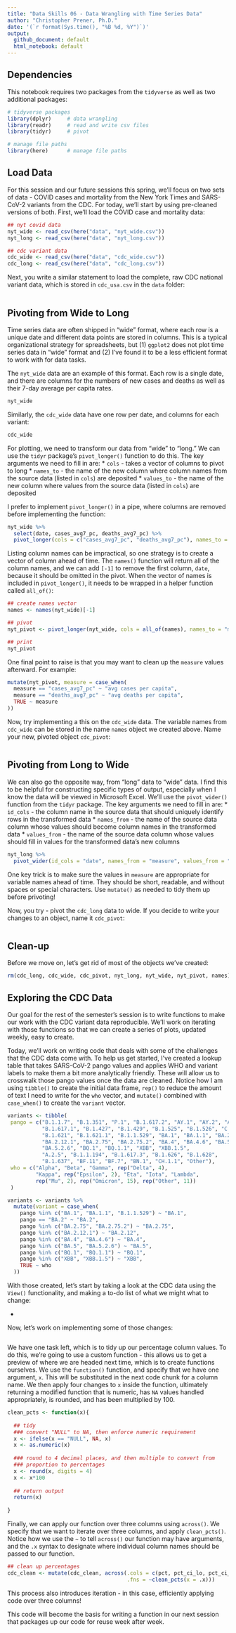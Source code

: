 ```yaml
---
title: "Data Skills 06 - Data Wrangling with Time Series Data"
author: "Christopher Prener, Ph.D."
date: '(`r format(Sys.time(), "%B %d, %Y")`)'
output:
  github_document: default
  html_notebook: default
---
```


## Dependencies
This notebook requires two packages from the `tidyverse` as well as two additional packages:

```r
# tidyverse packages
library(dplyr)     # data wrangling
library(readr)     # read and write csv files
library(tidyr)     # pivot

# manage file paths
library(here)      # manage file paths
```

## Load Data
For this session and our future sessions this spring, we'll focus on two sets of data - COVID cases and mortality from the New York Times and SARS-CoV-2 variants from the CDC. For today, we'll start by using pre-cleaned versions of both. First, we'll load the COVID case and mortality data:

```r
## nyt covid data
nyt_wide <- read_csv(here("data", "nyt_wide.csv"))
nyt_long <- read_csv(here("data", "nyt_long.csv"))

## cdc variant data
cdc_wide <- read_csv(here("data", "cdc_wide.csv"))
cdc_long <- read_csv(here("data", "cdc_long.csv"))
```

Next, you write a similar statement to load the complete, raw CDC national variant data, which is stored in `cdc_usa.csv` in the `data` folder:

```r

```

## Pivoting from Wide to Long
Time series data are often shipped in "wide" format, where each row is a unique date and different data points are stored in columns. This is a typical organizational strategy for spreadsheets, but (1) `ggplot2` does not plot time series data in "wide" format and (2) I've found it to be a less efficient format to work with for data tasks. 

The `nyt_wide` data are an example of this format. Each row is a single date, and there are columns for the numbers of new cases and deaths as well as their 7-day average per capita rates.

```r
nyt_wide
```

Similarly, the `cdc_wide` data have one row per date, and columns for each variant:

```r
cdc_wide
```

For plotting, we need to transform our data from "wide" to "long." We can use the `tidyr` package's `pivot_longer()` function to do this. The key arguments we need to fill in are:
  * `cols` - takes a vector of columns to pivot to long
  * `names_to` - the name of the new column where column names from the source data (listed in `cols`) are deposited
  * `values_to` - the name of the new column where values from the source data (listed in `cols`) are deposited
  
I prefer to implement `pivot_longer()` in a pipe, where columns are removed before implementing the function:

```r
nyt_wide %>%
  select(date, cases_avg7_pc, deaths_avg7_pc) %>%
  pivot_longer(cols = c("cases_avg7_pc", "deaths_avg7_pc"), names_to = "measure", values_to = "value")
```

Listing column names can be impractical, so one strategy is to create a vector of column ahead of time. The `names()` function will return all of the column names, and we can add `[-1]` to remove the first column, `date`, because it should be omitted in the pivot. When the vector of names is included in `pivot_longer()`, it needs to be wrapped in a helper function called `all_of()`:

```r
## create names vector
names <- names(nyt_wide)[-1]

## pivot
nyt_pivot <- pivot_longer(nyt_wide, cols = all_of(names), names_to = "measure", values_to = "value")

## print
nyt_pivot
```

One final point to raise is that you may want to clean up the `measure` values afterward. For example:

```r
mutate(nyt_pivot, measure = case_when(
  measure == "cases_avg7_pc" ~ "avg cases per capita",
  measure == "deaths_avg7_pc" ~ "avg deaths per capita",
  TRUE ~ measure
))
```

Now, try implementing a this on the `cdc_wide` data. The variable names from `cdc_wide` can be stored in the name `names` object we created above. Name your new, pivoted object `cdc_pivot`:

```r

```


## Pivoting from Long to Wide
We can also go the opposite way, from "long" data to "wide" data. I find this to be helpful for constructing specific types of output, especially when I know the data will be viewed in Microsoft Excel. We'll use the `pivot_wider()` function from the `tidyr` package. The key arguments we need to fill in are:
  * `id_cols` - the column name in the source data that should uniquely identify rows in the transformed data
  * `names_from` - the name of the source data column whose values should become column names in the transformed data
  * `values_from` - the name of the source data column whose values should fill in values for the transformed data's new columns

```r
nyt_long %>%
  pivot_wider(id_cols = "date", names_from = "measure", values_from = "value")
```

One key trick is to make sure the values in `measure` are appropriate for variable names ahead of time. They should be short, readable, and without spaces or special characters. Use `mutate()` as needed to tidy them up before privoting!

Now, you try - pivot the `cdc_long` data to wide. If you decide to write your changes to an object, name it `cdc_pivot`:

```r

```

## Clean-up
Before we move on, let's get rid of most of the objects we've created:

```r
rm(cdc_long, cdc_wide, cdc_pivot, nyt_long, nyt_wide, nyt_pivot, names)
```

## Exploring the CDC Data
Our goal for the rest of the semester's session is to write functions to make our work with the CDC variant data reproducible. We'll work on iterating with those functions so that we can create a series of plots, updated weekly, easy to create.

Today, we'll work on writing code that deals with some of the challenges that the CDC data come with. To help us get started, I've created a lookup table that takes SARS-CoV-2 pango values and applies WHO and variant labels to make them a bit more analytically friendly. These will allow us to crosswalk those pango values once the data are cleaned. Notice how I am using `tibble()` to create the initial data frame, `rep()` to reduce the amount of text I need to write for the `who` vector, and `mutate()` combined with `case_when()` to create the `variant` vector.

```r
variants <- tibble(
 pango = c("B.1.1.7", "B.1.351", "P.1", "B.1.617.2", "AY.1", "AY.2", "AY.3",
           "B.1.617.1", "B.1.427", "B.1.429", "B.1.525", "B.1.526", "C.37",
           "B.1.621", "B.1.621.1", "B.1.1.529", "BA.1", "BA.1.1", "BA.2", 
           "BA.2.12.1", "BA.2.75", "BA.2.75.2", "BA.4", "BA.4.6", "BA.5",
           "BA.5.2.6", "BQ.1", "BQ.1.1", "XBB", "XBB.1.5",
           "A.2.5", "B.1.1.194", "B.1.617.3", "B.1.626", "B.1.628",
           "B.1.637", "BF.11", "BF.7", "BN.1", "CH.1.1", "Other"),
 who = c("Alpha", "Beta", "Gamma", rep("Delta", 4), 
         "Kappa", rep("Epsilon", 2), "Eta", "Iota", "Lambda",
         rep("Mu", 2), rep("Omicron", 15), rep("Other", 11))
 )

variants <- variants %>%
  mutate(variant = case_when(
    pango %in% c("BA.1", "BA.1.1", "B.1.1.529") ~ "BA.1",
    pango == "BA.2" ~ "BA.2",
    pango %in% c("BA.2.75", "BA.2.75.2") ~ "BA.2.75",
    pango %in% c("BA.2.12.1") ~ "BA.2.12",
    pango %in% c("BA.4", "BA.4.6") ~ "BA.4",
    pango %in% c("BA.5", "BA.5.2.6") ~ "BA.5",
    pango %in% c("BQ.1", "BQ.1.1") ~ "BQ.1",
    pango %in% c("XBB", "XBB.1.5") ~ "XBB",
    TRUE ~ who
  ))
```

With those created, let's start by taking a look at the CDC data using the `View()` functionality, and making a to-do list of what we might what to change:

  * 
  
Now, let's work on implementing some of those changes:

```r


```

We have one task left, which is to tidy up our percentage column values. To do this, we're going to use a custom function - this allows us to get a preview of where we are headed next time, which is to create functions ourselves. We use the `function()` function, and specify that we have one argument, `x`. This will be substituted in the next code chunk for a column name. We then apply four changes to `x` inside the function, ultimately returning a modified function that is numeric, has `NA` values handled appropriately, is rounded, and has been multiplied by 100.

```r
clean_pcts <- function(x){
  
  ## tidy
  ### convert "NULL" to NA, then enforce numeric requirement
  x <- ifelse(x == "NULL", NA, x)
  x <- as.numeric(x)
  
  ### round to 4 decimal places, and then multiple to convert from 
  ### proportion to percentages
  x <- round(x, digits = 4)
  x <- x*100
  
  ## return output
  return(x)
  
}
```

Finally, we can apply our function over three columns using `across()`. We specify that we want to iterate over three columns, and apply `clean_pcts()`. Notice how we use the `~` to tell `across()` our function may have arguments, and the `.x` syntax to designate where individual column names should be passed to our function.

```r
## clean up percentages
cdc_clean <- mutate(cdc_clean, across(.cols = c(pct, pct_ci_lo, pct_ci_hi), 
                                      .fns = ~clean_pcts(x = .x)))
```

This process also introduces iteration - in this case, efficiently applying code over three columns!

This code will become the basis for writing a function in our next session that packages up our code for reuse week after week.
